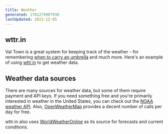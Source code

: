 ```yaml
---
title: Weather
generated: 1701279907930
lastUpdated: 2023-12-05
---
```



## wttr.in

Val Town is a great system for keeping track of the weather - 
for remembering [when to carry an umbrella](https://www.val.town/v/stevekrouse/umbrellaReminder)
and much more. Here's an example of using [wttr.in](https://wttr.in/) to get weather
data.

<Val url="https://www.val.town/embed/@csshsh.weatherDescription" />

## Weather data sources

There are many sources for weather data, but some of them require
payment and API keys. If you need something free and you're primarily
interested in weather in the United States, you can check out
the [NOAA weather API](https://www.weather.gov/documentation/services-web-api).
Also, [OpenWeatherMap](https://openweathermap.org/price) provides a decent
number of calls per day for free.

wttr.in also uses [WorldWeatherOnline](https://www.worldweatheronline.com/weather-api/api/docs/local-city-town-weather-api.aspx) as its source
for forecasts and current conditions.
